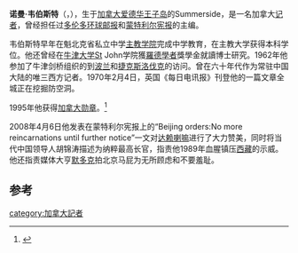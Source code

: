 {{blpsource|time=2010-02-10T02:13:19+00:00}}

'''诺曼·韦伯斯特'''（'''{{lang|en|Norman Eric Webster}}'''，{{bd|1941年|6月4日||}}），生于[[加拿大|加拿大]][[爱德华王子岛|爱德华王子岛]]的Summerside，是一名加拿大[[记者|记者]]，曾经担任过[[多伦多环球邮报|多伦多环球邮报]]和[[宪报_(蒙特利尔)|蒙特利尔宪报]]的主编。

韦伯斯特早年在魁北克省私立中学[[主教学院|主教学院]]完成中学教育，在主教大学获得本科学位。他还曾经在[[牛津大学|牛津大学]]St John学院獲[[羅德學者|羅德學者]]獎學金就讀博士研究。1962年他参加了牛津剑桥组织的到[[波兰|波兰]]和[[捷克斯洛伐克|捷克斯洛伐克]]的访问。曾在六十年代作为常驻中国大陆的唯三西方记者。1970年2月4日，英国《每日电讯报》刊登他的一篇文章全城正在挖掘防空洞。

1995年他获得[[加拿大勋章|加拿大勋章]]。<ref>{{cite web|title=Norman E. Webster, C.M., M.A., D.C.L.|url=http://archive.gg.ca/honours/search-recherche/honours-desc.asp?lang=e&TypeID=orc&id=3546|work=Order of Canada|accessdate=17 December 2010|archive-date=2012-08-30|archive-url=https://web.archive.org/web/20120830203924/http://archive.gg.ca/honours/search-recherche/honours-desc.asp?lang=e&TypeID=orc&id=3546|dead-url=no}}</ref>

2008年4月6日他发表在蒙特利尔宪报上的“Beijing orders:No more reincarnations until further notice”一文对[[达赖喇嘛|达赖喇嘛]]进行了大力赞美，同时将当代中国领导人胡锦涛描述为纳粹最高长官，指责他1989年血腥镇压[[西藏|西藏]]的示威。他还指责媒体大亨[[默多克|默多克]]拍北京马屁为无所顾虑和不要羞耻。
==参考==
{{Reflist}}
{{Authority control}}
[[category:加拿大記者|category:加拿大記者]]
